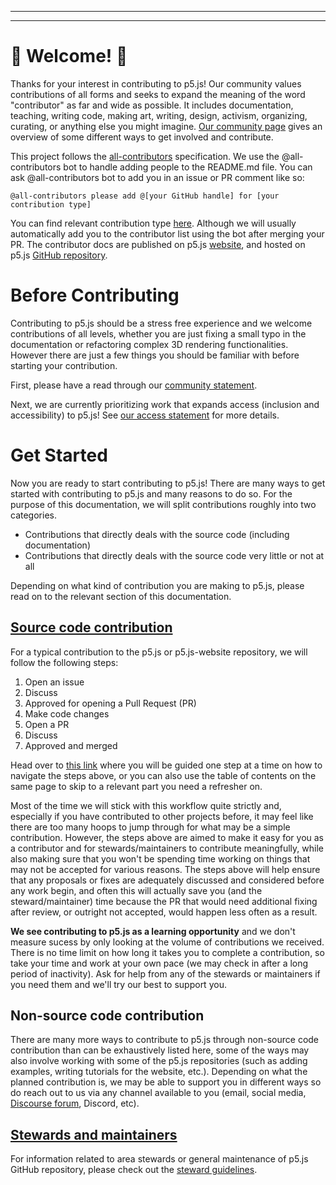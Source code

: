 
  ---
  
  ---
  # 🌸 Welcome! 🌺

Thanks for your interest in contributing to p5.js! Our community values contributions of all forms and seeks to expand the meaning of the word "contributor" as far and wide as possible. It includes documentation, teaching, writing code, making art, writing, design, activism, organizing, curating, or anything else you might imagine. [Our community page](https://p5js.org/community/#contribute) gives an overview of some different ways to get involved and contribute.

This project follows the [all-contributors](https://github.com/kentcdodds/all-contributors) specification. We use the @all-contributors bot to handle adding people to the README.md file. You can ask @all-contributors bot to add you in an issue or PR comment like so:
```
@all-contributors please add @[your GitHub handle] for [your contribution type]
```
You can find relevant contribution type [here](https://allcontributors.org/docs/en/emoji-key). Although we will usually automatically add you to the contributor list using the bot after merging your PR. The contributor docs are published on p5.js [website](https://p5js.org/contributor-docs/#/), and hosted on p5.js [GitHub repository](https://github.com/processing/p5.js/tree/main/contributor_docs).

# Before Contributing
Contributing to p5.js should be a stress free experience and we welcome contributions of all levels, whether you are just fixing a small typo in the documentation or refactoring complex 3D rendering functionalities. However there are just a few things you should be familiar with before starting your contribution.

First, please have a read through our [community statement](https://p5js.org/community/).

Next, we are currently prioritizing work that expands access (inclusion and accessibility) to p5.js! See [our access statement](./access.md) for more details.

# Get Started
Now you are ready to start contributing to p5.js! There are many ways to get started with contributing to p5.js and many reasons to do so. For the purpose of this documentation, we will split contributions roughly into two categories.
- Contributions that directly deals with the source code (including documentation)
- Contributions that directly deals with the source code very little or not at all

Depending on what kind of contribution you are making to p5.js, please read on to the relevant section of this documentation.

## [Source code contribution](./contributor_guidelines.md)
For a typical contribution to the p5.js or p5.js-website repository, we will follow the following steps:
1. Open an issue
2. Discuss
3. Approved for opening a Pull Request (PR)
4. Make code changes
5. Open a PR
6. Discuss
7. Approved and merged

Head over to [this link](./contributor_guidelines.md) where you will be guided one step at a time on how to navigate the steps above, or you can also use the table of contents on the same page to skip to a relevant part you need a refresher on.

Most of the time we will stick with this workflow quite strictly and, especially if you have contributed to other projects before, it may feel like there are too many hoops to jump through for what may be a simple contribution. However, the steps above are aimed to make it easy for you as a contributor and for stewards/maintainers to contribute meaningfully, while also making sure that you won't be spending time working on things that may not be accepted for various reasons. The steps above will help ensure that any proposals or fixes are adequately discussed and considered before any work begin, and often this will actually save you (and the steward/maintainer) time because the PR that would need additional fixing after review, or outright not accepted, would happen less often as a result.

**We see contributing to p5.js as a learning opportunity** and we don't measure sucess by only looking at the volume of contributions we received. There is no time limit on how long it takes you to complete a contribution, so take your time and work at your own pace (we may check in after a long period of inactivity). Ask for help from any of the stewards or maintainers if you need them and we'll try our best to support you.

## Non-source code contribution
There are many more ways to contribute to p5.js through non-source code contribution than can be exhaustively listed here, some of the ways may also involve working with some of the p5.js repositories (such as adding examples, writing tutorials for the website, etc.). Depending on what the planned contribution is, we may be able to support you in different ways so do reach out to us via any channel available to you (email, social media, [Discourse forum](https://discourse.processing.org/c/p5js/10), Discord, etc).

## [Stewards and maintainers](./steward_guidelines.md)
For information related to area stewards or general maintenance of p5.js GitHub repository, please check out the [steward guidelines](./steward_guidelines.md).

  